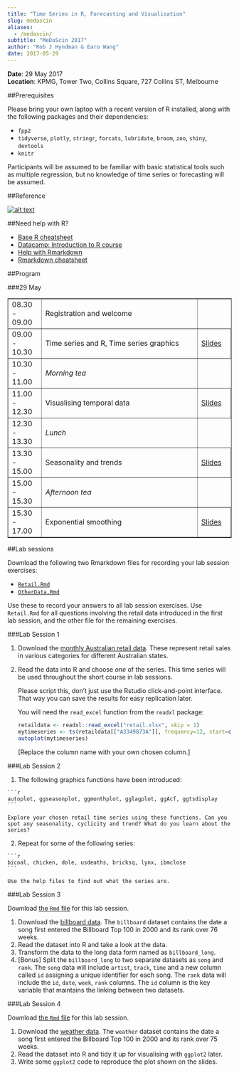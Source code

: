 ```yaml
---
title: "Time Series in R, Forecasting and Visualisation"
slug: medascin
aliases:
  - /medascin/
subtitle: "MeDaScin 2017"
author: "Rob J Hyndman & Earo Wang"
date: 2017-05-29
---
```



**Date**: 29 May 2017<br>
**Location**: KPMG, Tower Two, Collins Square, 727 Collins ST, Melbourne

##Prerequisites

Please bring your own laptop with a recent version of R installed, along with the following packages and their dependencies:

  * `fpp2`
  * `tidyverse`, `plotly`, `stringr`, `forcats`, `lubridate`, `broom`, `zoo`, `shiny`, `devtools`
  * `knitr`

Participants will be assumed to be familiar with basic statistical tools such as multiple regression, but no knowledge of time series or forecasting will be assumed.

##Reference

<a href="http://OTexts.org/fpp" target="_new">
![alt text](/eindhoven/fppcover-small.jpg)
</a>

##Need help with R?

* [Base R cheatsheet](https://www.rstudio.com/wp-content/uploads/2016/10/r-cheat-sheet-3.pdf)
* [Datacamp: Introduction to R course](https://www.datacamp.com/courses/free-introduction-to-r)
* [Help with Rmarkdown](http://rmarkdown.rstudio.com/lesson-2.html)
* [Rmarkdown cheatsheet](https://www.rstudio.com/wp-content/uploads/2016/03/rmarkdown-cheatsheet-2.0.pdf)

##Program

###29 May

<table border=1 cellpadding=2 cellspacing=5 width=100%>
<col width="15%">
<col width="70%">
<col width="15%">
<tr>
  <td>08.30 - 09.00</td>
  <td>Registration and welcome</td>
</tr>
  <td>09.00 - 10.30</td>
  <td>Time series and R, Time series graphics</td>
  <td><a href="/eindhoven/1-1-Graphics.pdf" target="_new">Slides</a></td>
</tr>
<tr>
  <td>10.30 - 11.00</td>
  <td><em>Morning tea</em></td>
</tr>
<tr>
  <td>11.00 - 12.30</td>
  <td>Visualising temporal data</td>
  <td><a href="http://earo.me/slides/medascin17/" target="_new">Slides</a></td>
</tr>
<tr>
  <td>12.30 - 13.30</td>
  <td><em>Lunch</em></td>
</tr>
<tr>
  <td>13.30 - 15.00</td>
  <td>Seasonality and trends</td>
  <td><a href="/eindhoven/1-3-Seasonality.pdf" target="_new">Slides</a></td>
</tr>
<tr>
  <td>15.00 - 15.30</td>
  <td><em>Afternoon tea</em></td>
</tr>
<tr>
  <td>15.30 - 17.00</td>
  <td>Exponential smoothing</td>
  <td><a href="/eindhoven/1-4-ExponentialSmoothing.pdf" target="_new">Slides</a></td>
</tr>
</table>

##Lab sessions

Download the following two Rmarkdown files for recording your lab session exercises:

 * [`Retail.Rmd`](/eindhoven/Retail.Rmd)
 * [`OtherData.Rmd`](/eindhoven/OtherData.Rmd)

Use these to record your answers to all lab session exercises. Use `Retail.Rmd` for all questions involving the retail data introduced in the first lab session, and the other file for the remaining exercises.

###Lab Session 1

1. Download the [monthly Australian retail data](https://robjhyndman.com/data/retail.xlsx). These represent retail sales in various categories for different Australian states.

2.  Read the data into R and choose *one* of the series. This time series will be used throughout the short course in lab sessions.

    Please script this, don't just use the Rstudio click-and-point interface. That way you can save the results for easy replication later.

    You will need the `read_excel` function from the `readxl` package:

    ```r
    retaildata <- readxl::read_excel("retail.xlsx", skip = 1)
    mytimeseries <- ts(retaildata[["A3349873A"]], frequency=12, start=c(1982,4))
    autoplot(mytimeseries)
    ```

    [Replace the column name with your own chosen column.]

###Lab Session 2

  1. The following graphics functions have been introduced:

    ```r
    autoplot, ggseasonplot, ggmonthplot, gglagplot, ggAcf, ggtsdisplay
    ```

    Explore your chosen retail time series using these functions. Can you spot any seasonality, cyclicity and trend? What do you learn about the series?

  2. Repeat for some of the following series:

    ```r
    bicoal, chicken, dole, usdeaths, bricksq, lynx, ibmclose
    ```

    Use the help files to find out what the series are.

###Lab Session 3

Download [the `Rmd` file](http://earo.me/lab/medascin17/lab3.Rmd) for this lab session.

1. Download the [billboard data](http://earo.me/data/medascin17/billboard.csv). The `billboard` dataset contains the date a song first entered the Billboard Top 100 in 2000 and its rank over 76 weeks.
2. Read the dataset into R and take a look at the data.
3. Transform the data to the long data form named as `billboard_long`.
4. [Bonus] Split the `billboard_long` to two separate datasets as `song` and `rank`. The `song` data will include `artist`, `track`, `time` and a new column called `id` assigning a unique identifier for each song. The `rank` data will include the `id`, `date`, `week`, `rank` columns. The `id` column is the key variable that maintains the linking between two datasets.

###Lab Session 4

Download [the `Rmd` file](http://earo.me/lab/medascin17/lab4.Rmd) for this lab session.

1. Download the [weather data](http://earo.me/data/medascin17/weather_2016.csv). The `weather` dataset contains the date a song first entered the Billboard Top 100 in 2000 and its rank over 75 weeks.
2. Read the dataset into R and tidy it up for visualising with `ggplot2` later.
3. Write some `ggplot2` code to reproduce the plot shown on the slides.
